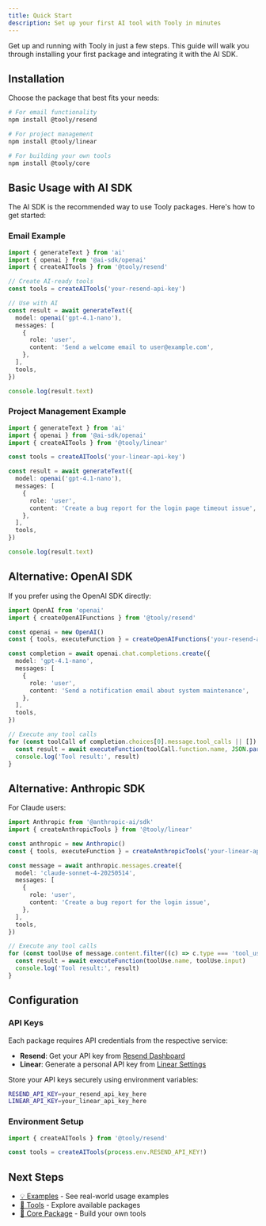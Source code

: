 ```yaml
---
title: Quick Start
description: Set up your first AI tool with Tooly in minutes
---
```


Get up and running with Tooly in just a few steps. This guide will walk you through installing your first package and integrating it with the AI SDK.

## Installation

Choose the package that best fits your needs:

```bash
# For email functionality
npm install @tooly/resend

# For project management
npm install @tooly/linear

# For building your own tools
npm install @tooly/core
```

## Basic Usage with AI SDK

The AI SDK is the recommended way to use Tooly packages. Here's how to get started:

### Email Example

```typescript
import { generateText } from 'ai'
import { openai } from '@ai-sdk/openai'
import { createAITools } from '@tooly/resend'

// Create AI-ready tools
const tools = createAITools('your-resend-api-key')

// Use with AI
const result = await generateText({
  model: openai('gpt-4.1-nano'),
  messages: [
    {
      role: 'user',
      content: 'Send a welcome email to user@example.com',
    },
  ],
  tools,
})

console.log(result.text)
```

### Project Management Example

```typescript
import { generateText } from 'ai'
import { openai } from '@ai-sdk/openai'
import { createAITools } from '@tooly/linear'

const tools = createAITools('your-linear-api-key')

const result = await generateText({
  model: openai('gpt-4.1-nano'),
  messages: [
    {
      role: 'user',
      content: 'Create a bug report for the login page timeout issue',
    },
  ],
  tools,
})

console.log(result.text)
```

## Alternative: OpenAI SDK

If you prefer using the OpenAI SDK directly:

```typescript
import OpenAI from 'openai'
import { createOpenAIFunctions } from '@tooly/resend'

const openai = new OpenAI()
const { tools, executeFunction } = createOpenAIFunctions('your-resend-api-key')

const completion = await openai.chat.completions.create({
  model: 'gpt-4.1-nano',
  messages: [
    {
      role: 'user',
      content: 'Send a notification email about system maintenance',
    },
  ],
  tools,
})

// Execute any tool calls
for (const toolCall of completion.choices[0].message.tool_calls || []) {
  const result = await executeFunction(toolCall.function.name, JSON.parse(toolCall.function.arguments))
  console.log('Tool result:', result)
}
```

## Alternative: Anthropic SDK

For Claude users:

```typescript
import Anthropic from '@anthropic-ai/sdk'
import { createAnthropicTools } from '@tooly/linear'

const anthropic = new Anthropic()
const { tools, executeFunction } = createAnthropicTools('your-linear-api-key')

const message = await anthropic.messages.create({
  model: 'claude-sonnet-4-20250514',
  messages: [
    {
      role: 'user',
      content: 'Create a bug report for the login issue',
    },
  ],
  tools,
})

// Execute any tool calls
for (const toolUse of message.content.filter((c) => c.type === 'tool_use')) {
  const result = await executeFunction(toolUse.name, toolUse.input)
  console.log('Tool result:', result)
}
```

## Configuration

### API Keys

Each package requires API credentials from the respective service:

- **Resend**: Get your API key from [Resend Dashboard](https://resend.com/api-keys)
- **Linear**: Generate a personal API key from [Linear Settings](https://linear.app/settings/api)

Store your API keys securely using environment variables:

```bash
RESEND_API_KEY=your_resend_api_key_here
LINEAR_API_KEY=your_linear_api_key_here
```

### Environment Setup

```typescript
import { createAITools } from '@tooly/resend'

const tools = createAITools(process.env.RESEND_API_KEY!)
```

## Next Steps

- [💡 Examples](/docs/examples) - See real-world usage examples
- [📖 Tools](/docs/tools) - Explore available packages
- [🔧 Core Package](/docs/tools/custom) - Build your own tools

